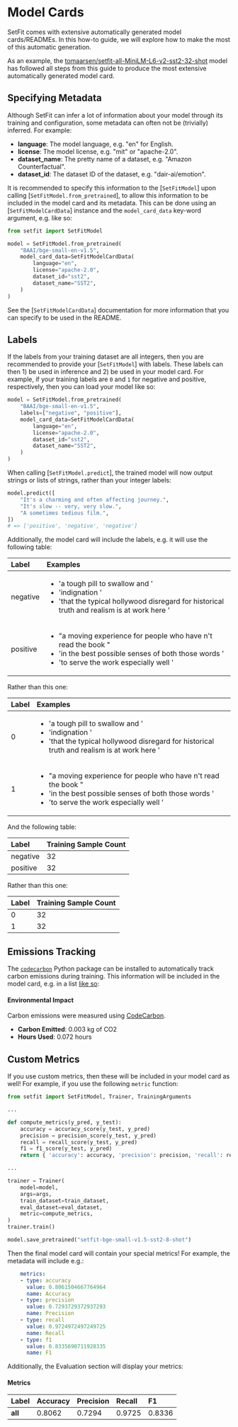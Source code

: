 
# Model Cards

SetFit comes with extensive automatically generated model cards/READMEs. In this how-to guide, we will explore how to make the most of this automatic generation.

As an example, the [tomaarsen/setfit-all-MiniLM-L6-v2-sst2-32-shot](https://huggingface.co/tomaarsen/setfit-all-MiniLM-L6-v2-sst2-32-shot) model has followed all steps from this guide to produce the most extensive automatically generated model card.

## Specifying Metadata

Although SetFit can infer a lot of information about your model through its training and configuration, some metadata can often not be (trivially) inferred. For example:

* **language**: The model language, e.g. "en" for English.
* **license**: The model license, e.g. "mit" or "apache-2.0".
* **dataset_name**: The pretty name of a dataset, e.g. "Amazon Counterfactual".
* **dataset_id**: The dataset ID of the dataset, e.g. "dair-ai/emotion".

It is recommended to specify this information to the [`SetFitModel`] upon calling [`SetFitModel.from_pretrained`], to allow this information to be included in the model card and its metadata. This can be done using an [`SetFitModelCardData`] instance and the `model_card_data` key-word argument, e.g. like so:

```py
from setfit import SetFitModel

model = SetFitModel.from_pretrained(
    "BAAI/bge-small-en-v1.5",
    model_card_data=SetFitModelCardData(
        language="en",
        license="apache-2.0",
        dataset_id="sst2",
        dataset_name="SST2",
    )
)
```

See the [`SetFitModelCardData`] documentation for more information that you can specify to be used in the README.

## Labels

If the labels from your training dataset are all integers, then you are recommended to provide your [`SetFitModel`] with labels. These labels can then 1) be used in inference and 2) be used in your model card. For example, if your training labels are `0` and `1` for negative and positive, respectively, then you can load your model like so:

```py
model = SetFitModel.from_pretrained(
    "BAAI/bge-small-en-v1.5",
    labels=["negative", "positive"],
    model_card_data=SetFitModelCardData(
        language="en",
        license="apache-2.0",
        dataset_id="sst2",
        dataset_name="SST2",
    )
)
```

When calling [`SetFitModel.predict`], the trained model will now output strings or lists of strings, rather than your integer labels:

```py
model.predict([
    "It's a charming and often affecting journey.",
    "It's slow -- very, very slow.",
    "A sometimes tedious film.",
])
# => ['positive', 'negative', 'negative']
```

Additionally, the model card will include the labels, e.g. it will use the following table:

| Label    | Examples                                                                                                                                                                               |
|:---------|:---------------------------------------------------------------------------------------------------------------------------------------------------------------------------------------|
| negative | <ul><li>'a tough pill to swallow and '</li><li>'indignation '</li><li>'that the typical hollywood disregard for historical truth and realism is at work here '</li></ul>               |
| positive | <ul><li>"a moving experience for people who have n't read the book "</li><li>'in the best possible senses of both those words '</li><li>'to serve the work especially well '</li></ul> |

Rather than this one:

| Label    | Examples                                                                                                                                                                               |
|:---------|:---------------------------------------------------------------------------------------------------------------------------------------------------------------------------------------|
| 0 | <ul><li>'a tough pill to swallow and '</li><li>'indignation '</li><li>'that the typical hollywood disregard for historical truth and realism is at work here '</li></ul>               |
| 1 | <ul><li>"a moving experience for people who have n't read the book "</li><li>'in the best possible senses of both those words '</li><li>'to serve the work especially well '</li></ul> |

And the following table:

| Label    | Training Sample Count |
|:---------|:----------------------|
| negative | 32                    |
| positive | 32                    |

Rather than this one:

| Label | Training Sample Count |
|:------|:----------------------|
| 0     | 32                    |
| 1     | 32                    |

## Emissions Tracking

The [``codecarbon``](https://github.com/mlco2/codecarbon) Python package can be installed to automatically track carbon emissions during training. This information will be included in the model card, e.g. in a list [like so](https://huggingface.co/tomaarsen/setfit-all-MiniLM-L6-v2-sst2-32-shot#environmental-impact):

<h4>Environmental Impact</h4>

Carbon emissions were measured using [CodeCarbon](https://github.com/mlco2/codecarbon).

- **Carbon Emitted**: 0.003 kg of CO2
- **Hours Used**: 0.072 hours

## Custom Metrics

If you use custom metrics, then these will be included in your model card as well! For example, if you use the following `metric` function:

```py
from setfit import SetFitModel, Trainer, TrainingArguments

...

def compute_metrics(y_pred, y_test):
    accuracy = accuracy_score(y_test, y_pred)
    precision = precision_score(y_test, y_pred)
    recall = recall_score(y_test, y_pred)
    f1 = f1_score(y_test, y_pred)
    return { 'accuracy': accuracy, 'precision': precision, 'recall': recall, 'f1': f1}

...

trainer = Trainer(
    model=model,
    args=args,
    train_dataset=train_dataset,
    eval_dataset=eval_dataset,
    metric=compute_metrics,
)
trainer.train()

model.save_pretrained("setfit-bge-small-v1.5-sst2-8-shot")
```

Then the final model card will contain your special metrics! For example, the metadata will include e.g.:

```yaml
    metrics:
    - type: accuracy
      value: 0.8061504667764964
      name: Accuracy
    - type: precision
      value: 0.7293729372937293
      name: Precision
    - type: recall
      value: 0.9724972497249725
      name: Recall
    - type: f1
      value: 0.8335690711928335
      name: F1
```

Additionally, the Evaluation section will display your metrics:

<h4>Metrics</h4>

| Label   | Accuracy | Precision | Recall | F1     |
|:--------|:---------|:----------|:-------|:-------|
| **all** | 0.8062   | 0.7294    | 0.9725 | 0.8336 |

